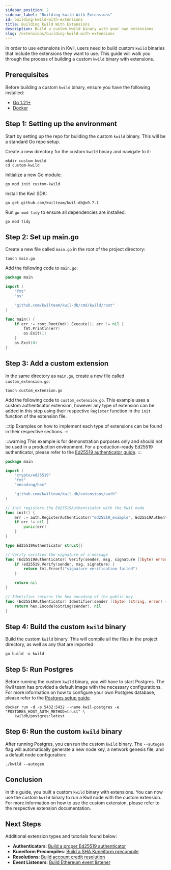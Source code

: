 ```yaml
---
sidebar_position: 2
sidebar_label: "Building kwild With Extensions"
id: building-kwild-with-extensions
title: Building kwild With Extensions
description: Build a custom kwild binary with your own extensions
slug: /extensions/building-kwild-with-extensions
---
```


In order to use extensions in Kwil, users need to build custom `kwild` binaries that include the extensions they want to use.
This guide will walk you through the process of building a custom `kwild` binary with extensions.

## Prerequisites

Before building a custom `kwild` binary, ensure you have the following installed:
- [Go 1.21+](https://golang.org/doc/install)
- [Docker](https://docs.docker.com/get-docker/)

## Step 1: Setting up the environment

Start by setting up the repo for building the custom `kwild` binary. This will be a standard Go repo setup.

Create a new directory for the custom `kwild` binary and navigate to it:

```shell
mkdir custom-kwild
cd custom-kwild
```

Initialize a new Go module:

```shell
go mod init custom-kwild
```

Install the Kwil SDK:
    
```shell
go get github.com/kwilteam/kwil-db@v0.7.1
```

Run `go mod tidy` to ensure all dependencies are installed.

```shell
go mod tidy
```

## Step 2: Set up main.go

Create a new file called `main.go` in the root of the project directory:

```shell
touch main.go
```

Add the following code to `main.go`:

```go title="main.go"
package main

import (
	"fmt"
	"os"

	"github.com/kwilteam/kwil-db/cmd/kwild/root"
)

func main() {
	if err := root.RootCmd().Execute(); err != nil {
		fmt.Println(err)
		os.Exit(1)
	}
	os.Exit(0)
}
```

## Step 3: Add a custom extension

In the same directory as `main.go`, create a new file called `custom_extension.go`:

```shell
touch custom_extension.go
```

Add the following code to `custom_extension.go`. This example uses a custom authenticator extension, however any
type of extension can be added in this step using their respective `Register` function in the `init` function of the extension file.

:::tip
Examples on how to implement each type of extensions can be found in their respective sections.
:::

:::warning
This example is for demonstration purposes only and should not be used in a production environment.
For a production-ready Ed25519 authenticator, please refer to the [Ed25519 authenticator guide](/docs/extensions/example-ed25519).
:::

```go title="custom_extension.go"
package main

import (
    "crypto/ed25519"
    "fmt"
    "encoding/hex"

    "github.com/kwilteam/kwil-db/extensions/auth"
)

// init registers the Ed25519Authenticator with the Kwil node
func init() {
    err := auth.RegisterAuthenticator("ed25519_example", Ed25519Authenticator{})
    if err != nil {
        panic(err)
    }
}

type Ed25519Authenticator struct{}

// Verify verifies the signature of a message
func (Ed25519Authenticator) Verify(sender, msg, signature []byte) error {
    if !ed25519.Verify(sender, msg, signature) {
        return fmt.Errorf("signature verification failed")
    }

    return nil
}

// Identifier returns the hex encoding of the public key
func (Ed25519Authenticator) Identifier(sender []byte) (string, error) {
    return hex.EncodeToString(sender), nil
}
```

## Step 4: Build the custom `kwild` binary

Build the custom `kwild` binary. This will compile all the files in the project directory, as well as any that are imported:

```shell
go build -o kwild
```

## Step 5: Run Postgres

Before running the custom `kwild` binary, you will have to start Postgres. The Kwil team has provided a default image
with the necessary configurations. For more information on how to configure your own Postgres database, please
refer to the [Postgres setup guide](/docs/daemon/installation#postgresql).

```shell
docker run -d -p 5432:5432 --name kwil-postgres -e "POSTGRES_HOST_AUTH_METHOD=trust" \
    kwildb/postgres:latest
```

## Step 6: Run the custom `kwild` binary

After running Postgres, you can run the custom `kwild` binary. The `--autogen` flag will automatically generate a new node key, a network genesis file, and a default
node configuration:

```shell
./kwild --autogen
```

## Conclusion

In this guide, you built a custom `kwild` binary with extensions.
You can now use the custom `kwild` binary to run a Kwil node with the custom extension.
For more information on how to use the custom extension, please refer to the respective extension documentation.

## Next Steps

Additional extension types and tutorials found below:
- **Authenticators**: [Build a proper Ed25519 authenticator](/docs/extensions/example-ed25519)
- **Kuneiform Precompiles**: [Build a SHA Kuneiform precompile](/docs/extensions/precompiles/sha)
- **Resolutions**: [Build account credit resolution](/docs/extensions/oracle-example-part-1)
- **Event Listeners**: [Build Ethereum event listener](/docs/extensions/oracle-example-part-2)
